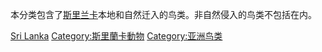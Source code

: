 本分类包含了[[斯里兰卡|斯里兰卡]]本地和自然迁入的鸟类。非自然侵入的鸟类不包括在内。
{{Commons cat|Birds of Sri Lanka}}

[[Category:各国鸟类|Sri Lanka]]
[[Category:斯里蘭卡動物|Category:斯里蘭卡動物]]
[[Category:亚洲鸟类|Category:亚洲鸟类]]